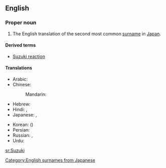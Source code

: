 ==English==
===Proper noun===
{{wikipedia|Suzuki (disambiguation)}}
{{en-proper noun}}
# The English translation of the second most common [[surname]] in [[Japan]].

====Derived terms====
*[[Suzuki reaction]]

====Translations====
{{trans-top|a Japanese surname}}
* Arabic: {{t|ar|سوزوكي|tr=suzuuki}}
* Chinese:
*: Mandarin: {{t-|cmn|鈴木|tr=Língmù|sc=Hani}}
* Hebrew: {{t|he|סוזוקי|tr=Suzuki}}
* Hindi: {{t|hi|सुजुकी|tr=sujukī|xs=Hindi}}, {{t|hi|सुज़ुकी|tr=suzukī|xs=Hindi}}
* Japanese: {{t+|ja|鈴木}}, {{t+|ja|すずき|tr=Suzuki}}
{{trans-mid}}
* Korean: {{t|ko|스즈끼|tr=Seujeukki}} ({{t+|ko|鈴木}})
* Persian: {{t|fa|سوزوکی|tr=suzuki}}
* Russian: {{t|ru|Судзуки|m|f|tr=Sudzúki}} {{i|standard transliteration}}, {{t|ru|Сузуки|m|f|tr=Suzúki}} {{i|common transliteration}}
* Urdu: {{t|ur|سوزوکی|tr=suzukī|xs=Urdu}}
{{trans-bottom}}


[[Category:English surnames from Japanese]]

[[sr:Suzuki]]